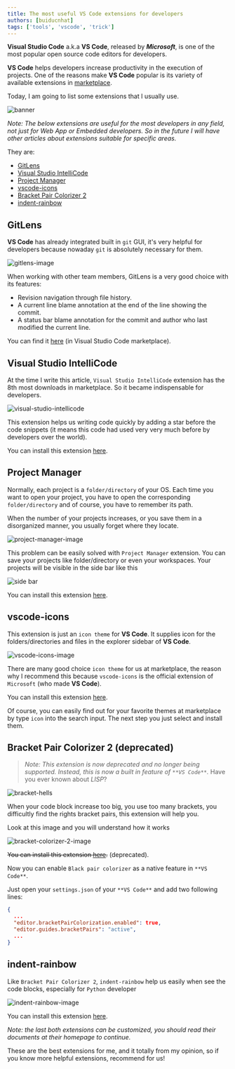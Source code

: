 ```yaml
---
title: The most useful VS Code extensions for developers
authors: [buiducnhat]
tags: ['tools', 'vscode', 'trick']
---
```


**Visual Studio Code** a.k.a **VS Code**, released by ***Microsoft***, is one of the most popular open source code editors for developers.

**VS Code** helps developers increase productivity in the execution of projects. One of the reasons make **VS Code** popular is its variety of available extensions in <a href="https://marketplace.visualstudio.com/VSCode" target="_blank" rel="noreferrer">marketplace</a>.

Today, I am going to list some extensions that I usually use.

![banner](./img/banner.jpeg)

<!--truncate-->

_Note: The below extensions are useful for the most developers in any field, not just for Web App or Embedded developers. So in the future I will have other articles about extensions suitable for specific areas._

They are:

- [GitLens](#gitlens)
- [Visual Studio IntelliCode](#visual-studio-intellicode)
- [Project Manager](#project-manager)
- [vscode-icons](#vscode-icons)
- [Bracket Pair Colorizer 2](#bracket-pair-colorizer-2)
- [indent-rainbow](#indent-rainbow)

## GitLens

**VS Code** has already integrated built in `git` GUI, it's very helpful for developers because nowaday `git` is absolutely necessary for them.

![gitlens-image](https://raw.githubusercontent.com/gitkraken/vscode-gitlens/main/images/docs/gitlens-logo-anybg.png)

When working with other team members, GitLens is a very good choice with its features:

- Revision navigation through file history.
- A current line blame annotation at the end of the line showing the commit.
- A status bar blame annotation for the commit and author who last modified the current line.

You can find it <a href="https://marketplace.visualstudio.com/items?itemName=eamodio.gitlens" target="_blank" rel="noreferrer">here</a> (in Visual Studio Code marketplace).

## Visual Studio IntelliCode

At the time I write this article, `Visual Studio IntelliCode` extension has the 8th most downloads in marketplace. So it became indispensable for developers.

![visual-studio-intellicode](https://go.microsoft.com/fwlink/?linkid=2006041)

This extension helps us writing code quickly by adding a star before the code snippets (it means this code had used very very much before by developers over the world).

You can install this extension <a href="https://marketplace.visualstudio.com/items?itemName=VisualStudioExptTeam.vscodeintellicode" target="_blank" rel="noreferrer">here</a>.

## Project Manager

Normally, each project is a `folder/directory` of your OS. Each time you want to open your project, you have to open the corresponding `folder/directory` and of course, you have to remember its path.

When the number of your projects increases, or you save them in a disorganized manner, you usually forget where they locate.

![project-manager-image](https://raw.githubusercontent.com/alefragnani/vscode-project-manager/master/images/vscode-project-manager-logo-readme.png)

This problem can be easily solved with `Project Manager` extension. You can save your projects like folder/directory or even your workspaces. Your projects will be visible in the side bar like this

![side bar](./img/sidebar.png)

You can install this extension <a href="https://marketplace.visualstudio.com/items?itemName=alefragnani.project-manager" target="_blank" rel="noreferrer">here</a>.

## vscode-icons

This extension is just an `icon theme` for **VS Code**. It supplies icon for the folders/directories and files in the explorer sidebar of **VS Code**.

![vscode-icons-image](https://raw.githubusercontent.com/vscode-icons/vscode-icons/master/images/screenshot.gif)

There are many good choice `icon theme` for us at marketplace, the reason why I recommend this because `vscode-icons` is the official extension of `Microsoft` (who made **VS Code**).

You can install this extension <a href="https://marketplace.visualstudio.com/items?itemName=vscode-icons-team.vscode-icons" target="_blank" rel="noreferrer">here</a>.

Of course, you can easily find out for your favorite themes at marketplace by type `icon` into the search input. The next step you just select and install them.

## Bracket Pair Colorizer 2 (deprecated)

> _Note: This extension is now deprecated and no longer being supported. Instead, this is now a built in feature of `**VS Code**`._
> Have you ever known about _LISP_?

![bracket-hells](https://image.slidesharecdn.com/lisppivorak-190913103822/85/lisplots-of-irritating-superfluous-parentheses-3-320.jpg?cb=1568371117)

When your code block increase too big, you use too many brackets, you difficultly find the rights bracket pairs, this extension will help you.

Look at this image and you will understand how it works

![bracket-colorizer-2-image](https://github.com/CoenraadS/Bracket-Pair-Colorizer-2/raw/HEAD/images/example.png)

~~You can install this extension <a href="https://marketplace.visualstudio.com/items?itemName=CoenraadS.bracket-pair-colorizer-2" target="_blank" rel="noreferrer">here</a>.~~ (deprecated).

Now you can enable `Black pair colorizer` as a native feature in `**VS Code**`.

Just open your `settings.json` of your `**VS Code**` and add two following lines:

```json
{
  ...
  ​"editor.bracketPairColorization.enabled"​: ​true​,
  ​​"editor.guides.bracketPairs"​: ​"active"​,
  ...
}
```

## indent-rainbow

Like `Bracket Pair Colorizer 2`, `indent-rainbow` help us easily when see the code blocks, especially for `Python` developer

![indent-rainbow-image](https://raw.githubusercontent.com/oderwat/vscode-indent-rainbow/master/assets/example.png)

You can install this extension <a href="https://marketplace.visualstudio.com/items?itemName=oderwat.indent-rainbow" target="_blank" rel="noreferrer">here</a>.

_Note: the last both extensions can be customized, you should read their documents at their homepage to continue._

These are the best extensions for me, and it totally from my opinion, so if you know more helpful extensions, recommend for us!
